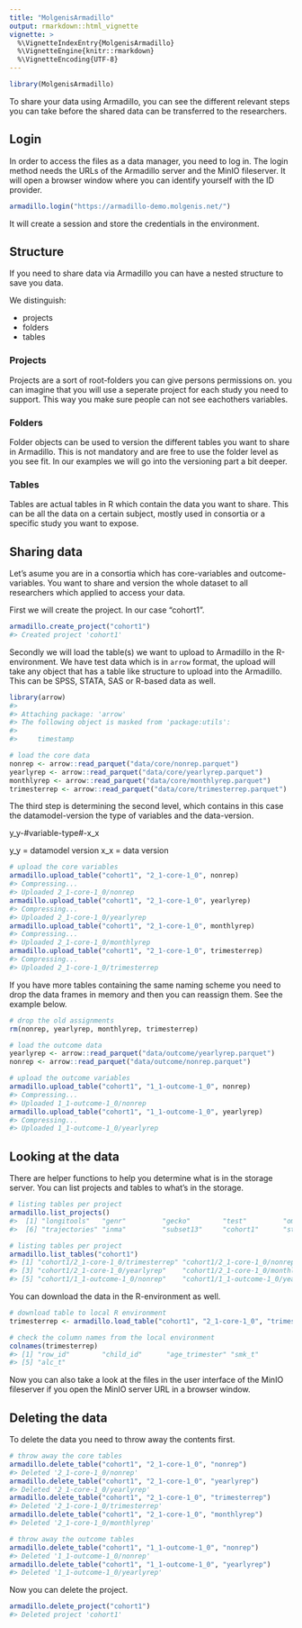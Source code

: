 ```yaml
---
title: "MolgenisArmadillo"
output: rmarkdown::html_vignette
vignette: >
  %\VignetteIndexEntry{MolgenisArmadillo}
  %\VignetteEngine{knitr::rmarkdown}
  %\VignetteEncoding{UTF-8}
---
```





```r
library(MolgenisArmadillo)
```

To share your data using Armadillo, you can see the different relevant steps you can take before the shared data can be transferred to the researchers.

## Login
In order to access the files as a data manager, you need to log in. The login method needs the URLs of the Armadillo server and the MinIO fileserver. It will open a browser window where you can identify yourself with the ID provider.


```r
armadillo.login("https://armadillo-demo.molgenis.net/")
```

It will create a session and store the credentials in the environment.

## Structure
If you need to share data via Armadillo you can have a nested structure to save you data.

We distinguish:

- projects
- folders
- tables

### Projects
Projects are a sort of root-folders you can give persons permissions on. you can imagine that you will use a seperate project for each study you need to support. This way you make sure people can not see eachothers variables.

### Folders
Folder objects can be used to version the different tables you want to share in Armadillo. This is not mandatory and are free to use the folder level as you see fit. In our examples we will go into the versioning part a bit deeper.

### Tables 
Tables are actual tables in R which contain the data you want to share. This can be all the data on a certain subject, mostly used in consortia or a specific study you want to expose.

## Sharing data
Let's asume you are in a consortia which has core-variables and outcome-variables. You want to share and version the whole dataset to all researchers which applied to access your data.

First we will create the project. In our case "cohort1".


```r
armadillo.create_project("cohort1")
#> Created project 'cohort1'
```

Secondly we will load the table(s) we want to upload to Armadillo in the R-environment. We have test data which is in `arrow` format, the upload will take any object that has a table like structure to upload into the Armadillo. This can be SPSS, STATA, SAS or R-based data as well.


```r
library(arrow)
#> 
#> Attaching package: 'arrow'
#> The following object is masked from 'package:utils':
#> 
#>     timestamp

# load the core data
nonrep <- arrow::read_parquet("data/core/nonrep.parquet")
yearlyrep <- arrow::read_parquet("data/core/yearlyrep.parquet")
monthlyrep <- arrow::read_parquet("data/core/monthlyrep.parquet")
trimesterrep <- arrow::read_parquet("data/core/trimesterrep.parquet")
```

The third step is determining the second level, which contains in this case the datamodel-version the type of variables and the data-version.

y_y-#variable-type#-x_x

y_y = datamodel version
x_x = data version


```r
# upload the core variables
armadillo.upload_table("cohort1", "2_1-core-1_0", nonrep)
#> Compressing...
#> Uploaded 2_1-core-1_0/nonrep
armadillo.upload_table("cohort1", "2_1-core-1_0", yearlyrep)
#> Compressing...
#> Uploaded 2_1-core-1_0/yearlyrep
armadillo.upload_table("cohort1", "2_1-core-1_0", monthlyrep)
#> Compressing...
#> Uploaded 2_1-core-1_0/monthlyrep
armadillo.upload_table("cohort1", "2_1-core-1_0", trimesterrep)
#> Compressing...
#> Uploaded 2_1-core-1_0/trimesterrep
```

If you have more tables containing the same naming scheme you need to drop the
data frames in memory and then you can reassign them. See the example below.


```r
# drop the old assignments
rm(nonrep, yearlyrep, monthlyrep, trimesterrep)

# load the outcome data
yearlyrep <- arrow::read_parquet("data/outcome/yearlyrep.parquet")
nonrep <- arrow::read_parquet("data/outcome/nonrep.parquet")

# upload the outcome variables
armadillo.upload_table("cohort1", "1_1-outcome-1_0", nonrep)
#> Compressing...
#> Uploaded 1_1-outcome-1_0/nonrep
armadillo.upload_table("cohort1", "1_1-outcome-1_0", yearlyrep)
#> Compressing...
#> Uploaded 1_1-outcome-1_0/yearlyrep
```

## Looking at the data
There are helper functions to help you determine what is in the storage server. You can list projects and tables to what's in the storage.


```r
# listing tables per project
armadillo.list_projects()
#>  [1] "longitools"   "genr"         "gecko"        "test"         "omics"       
#>  [6] "trajectories" "inma"         "subset13"     "cohort1"      "study1"
```


```r
# listing tables per project
armadillo.list_tables("cohort1")
#> [1] "cohort1/2_1-core-1_0/trimesterrep" "cohort1/2_1-core-1_0/nonrep"      
#> [3] "cohort1/2_1-core-1_0/yearlyrep"    "cohort1/2_1-core-1_0/monthlyrep"  
#> [5] "cohort1/1_1-outcome-1_0/nonrep"    "cohort1/1_1-outcome-1_0/yearlyrep"
```

You can download the data in the R-environment as well.


```r
# download table to local R environment
trimesterrep <- armadillo.load_table("cohort1", "2_1-core-1_0", "trimesterrep")

# check the column names from the local environment
colnames(trimesterrep)
#> [1] "row_id"        "child_id"      "age_trimester" "smk_t"        
#> [5] "alc_t"
```

Now you can also take a look at the files in the user interface of the MinIO
fileserver if you open the MinIO server URL in a browser window.

## Deleting the data
To delete the data you need to throw away the contents first.


```r
# throw away the core tables
armadillo.delete_table("cohort1", "2_1-core-1_0", "nonrep")
#> Deleted '2_1-core-1_0/nonrep'
armadillo.delete_table("cohort1", "2_1-core-1_0", "yearlyrep")
#> Deleted '2_1-core-1_0/yearlyrep'
armadillo.delete_table("cohort1", "2_1-core-1_0", "trimesterrep")
#> Deleted '2_1-core-1_0/trimesterrep'
armadillo.delete_table("cohort1", "2_1-core-1_0", "monthlyrep")
#> Deleted '2_1-core-1_0/monthlyrep'

# throw away the outcome tables
armadillo.delete_table("cohort1", "1_1-outcome-1_0", "nonrep")
#> Deleted '1_1-outcome-1_0/nonrep'
armadillo.delete_table("cohort1", "1_1-outcome-1_0", "yearlyrep")
#> Deleted '1_1-outcome-1_0/yearlyrep'
```
Now you can delete the project.

```r
armadillo.delete_project("cohort1")
#> Deleted project 'cohort1'
```
